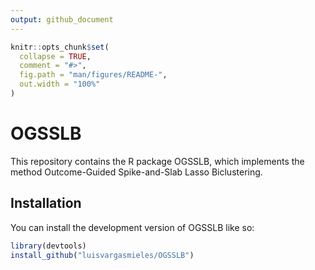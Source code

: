 ```yaml
---
output: github_document
---
```


<!-- README.md is generated from README.Rmd. Please edit that file -->

```r
knitr::opts_chunk$set(
  collapse = TRUE,
  comment = "#>",
  fig.path = "man/figures/README-",
  out.width = "100%"
)
```

# OGSSLB

<!-- badges: start -->
<!-- badges: end -->

This repository contains the R package OGSSLB, which implements the method Outcome-Guided Spike-and-Slab Lasso Biclustering.

## Installation

You can install the development version of OGSSLB like so:

``` r
library(devtools)
install_github("luisvargasmieles/OGSSLB")
```
